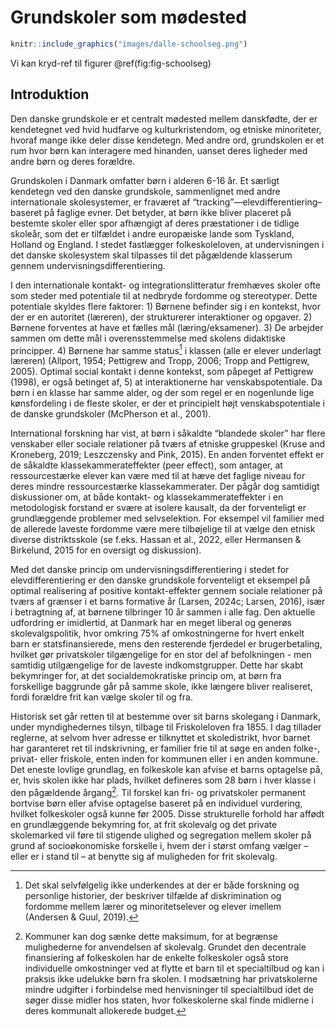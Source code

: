 # Grundskoler som mødested {#kap3}

```r
knitr::include_graphics("images/dalle-schoolseg.png")
```

Vi kan kryd-ref til figurer \@ref(fig:fig-schoolseg)

## Introduktion 

Den danske grundskole er et centralt mødested mellem danskfødte, der er kendetegnet ved hvid hudfarve og kulturkristendom, og etniske minoriteter, hvoraf mange ikke deler disse kendetegn. Med andre ord, grundskolen er et rum hvor børn kan interagere med hinanden, uanset deres ligheder med andre børn og deres forældre.  

Grundskolen i Danmark omfatter børn i alderen 6-16 år. Et særligt kendetegn ved den danske grundskole, sammenlignet med andre internationale skolesystemer, er fraværet af "tracking"—elevdifferentiering--baseret på faglige evner. Det betyder, at børn ikke bliver placeret på bestemte skoler eller spor afhængigt af deres præstationer i de tidlige skoleår, som det er tilfældet i andre europæiske lande som Tyskland, Holland og England. I stedet fastlægger folkeskoleloven, at undervisningen i det danske skolesystem skal tilpasses til det pågældende klasserum gennem undervisningsdifferentiering.  

I den internationale kontakt- og integrationslitteratur fremhæves skoler ofte som steder med potentiale til at nedbryde fordomme og stereotyper. Dette potentiale skyldes flere faktorer: 1) Børnene befinder sig i en kontekst, hvor der er en autoritet (læreren), der strukturerer interaktioner og opgaver. 2) Børnene forventes at have et fælles mål (læring/eksamener). 3) De arbejder sammen om dette mål i overensstemmelse med skolens didaktiske principper. 4) Børnene har samme status[^1] i klassen (alle er elever underlagt læreren)   (Allport, 1954; Pettigrew and Tropp, 2006; Tropp and Pettigrew, 2005). Optimal social kontakt i denne kontekst, som påpeget af Pettigrew (1998), er også betinget af, 5) at interaktionerne har venskabspotentiale. Da børn i en klasse har samme alder, og der som regel er en nogenlunde lige kønsfordeling i de fleste skoler, er der et principielt højt venskabspotentiale i de danske grundskoler (McPherson et al., 2001). 

[^1]: Det skal selvfølgelig ikke underkendes at der er både forskning og personlige historier, der beskriver tilfælde af diskrimination og fordomme mellem lærer og minoritetselever og elever imellem (Andersen & Guul, 2019).  

International forskning har vist, at børn i såkaldte "blandede skoler" har flere venskaber eller sociale relationer på tværs af etniske gruppeskel (Kruse and Kroneberg, 2019; Leszczensky and Pink, 2015). En anden forventet effekt er de såkaldte klassekammerateffekter (peer effect), som antager, at ressourcestærke elever kan være med til at hæve det faglige niveau for deres mindre ressourcestærke klassekammerater. Der pågår dog samtidigt diskussioner om, at både kontakt- og klassekammerateffekter i en metodologisk forstand er svære at isolere kausalt, da der forventeligt er grundlæggende problemer med selvselektion. For eksempel vil familier med de allerede laveste fordomme være mere tilbøjelige til at vælge den etnisk diverse distriktsskole (se f.eks. Hassan et al., 2022, eller Hermansen & Birkelund, 2015 for en oversigt og diskussion).  

Med det danske princip om undervisningsdifferentiering i stedet for elevdifferentiering er den danske grundskole forventeligt et eksempel på optimal realisering af positive kontakt-effekter gennem sociale relationer på tværs af grænser i et barns formative år (Larsen, 2024c; Larsen, 2016), især i betragtning af, at børnene tilbringer 10 år sammen i alle fag. Den aktuelle udfordring er imidlertid, at Danmark har en meget liberal og generøs skolevalgspolitik, hvor omkring 75% af omkostningerne for hvert enkelt barn er statsfinansierede, mens den resterende fjerdedel er brugerbetaling, hvilket gør privatskoler tilgængelige for en stor del af befolkningen - men samtidig utilgængelige for de laveste indkomstgrupper. Dette har skabt bekymringer for, at det socialdemokratiske princip om, at børn fra forskellige baggrunde går på samme skole, ikke længere bliver realiseret, fordi forældre frit kan vælge skoler til og fra.  

Historisk set går retten til at bestemme over sit barns skolegang i Danmark, under myndighedernes tilsyn, tilbage til Friskoleloven fra 1855. I dag tillader reglerne, at selvom hver adresse er tilknyttet et skoledistrikt, hvor barnet har garanteret ret til indskrivning, er familier frie til at søge en anden folke-, privat- eller friskole, enten inden for kommunen eller i en anden kommune. Det eneste lovlige grundlag, en folkeskole kan afvise et barns optagelse på, er, hvis skolen ikke har plads, hvilket defineres som 28 børn i hver klasse i den pågældende årgang[^2]. Til forskel kan fri- og privatskoler permanent bortvise børn eller afvise optagelse baseret på en individuel vurdering, hvilket folkeskoler også kunne før 2005. Disse strukturelle forhold har affødt en grundlæggende bekymring for, at frit skolevalg og det private skolemarked vil føre til stigende ulighed og segregation mellem skoler på grund af socioøkonomiske forskelle i, hvem der i størst omfang vælger – eller er i stand til – at benytte sig af muligheden for frit skolevalg.  

[^2]: Kommuner kan dog sænke dette maksimum, for at begrænse mulighederne for anvendelsen af skolevalg. Grundet den decentrale finansiering af folkeskolen har de enkelte folkeskoler også store individuelle omkostninger ved at flytte et barn til et specialtilbud og kan i praksis ikke udelukke børn fra skolen. I modsætning har privatskolerne mindre udgifter i forbindelse med henvisninger til specialtilbud idet de søger disse midler hos staten, hvor folkeskolerne skal finde midlerne i deres kommunalt allokerede budget.  

